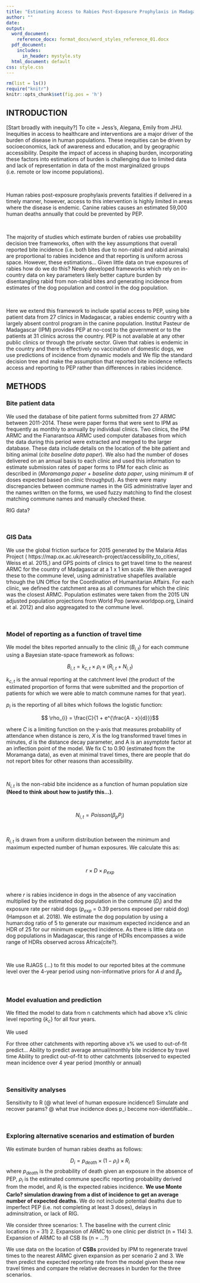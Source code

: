 ```yaml
---
title: "Estimating Access to Rabies Post-Exposure Prophylaxis in Madagascar"
author: ""
date: 
output:
  word_document:
    reference_docx: format_docs/word_styles_reference_01.docx
  pdf_document:
    includes:
      in_header: mystyle.sty
  html_document: default
css: style.css
---
```


```r
rm(list = ls())
require("knitr")
knitr::opts_chunk$set(fig.pos = 'h')
```

## INTRODUCTION

[Start broadly with inequity?]
To cite = Jess’s, Alegana, Emily from JHU.
Inequities in access to healthcare and interventions are a major driver of the burden of disease in human populations. These inequities can be driven by socioeconomics, lack of awareness and education, and by geographic accessibility. Despite the impact of access in shaping burden, incorporating these factors into estimations of burden is challenging due to limited data and lack of representation in data of the most marginalized groups (i.e. remote or low income populations). 

  
<br>

Human rabies post-exposure prophylaxis prevents fatalities if delivered in a timely manner, however, access to this intervention is highly limited in areas where the disease is endemic. Canine rabies causes an estimated 59,000 human deaths annually that could be prevented by PEP. 
  
<br>

The majority of studies which estimate burden of rabies use probability decision tree frameworks, often with the key assumptions that overall reported bite incidence (i.e. both bites due to non-rabid and rabid animals) are proportional to rabies incidence and that reporting is uniform across space. However, these estimations… Given little data on true exposures of rabies how do we do this? Newly developed frameworks which rely on in-country data on key parameters likely better capture burden by disentangling rabid from non-rabid bites and generating incidence from estimates of the dog population and control in the dog population. 

<br>

Here we extend this framework to include spatial access to PEP, using bite patient data from 27 clinics in Madagascar, a rabies endemic country with a largely absent control program in the canine population. Institut Pasteur de Madagascar (IPM) provides PEP at no-cost to the government or to the patients at 31 clinics across the country. PEP is not available at any other public clinics or through the private sector. Given that rabies is endemic in the country and there is effectively no vaccination of domestic dogs, we use predictions of incidence from dynamic models and 
We flip the standard decision tree and make the assumption that reported bite incidence reflects access and reporting to PEP rather than differences in rabies incidence.

## METHODS

### Bite patient data
We used the database of bite patient forms submitted from 27 ARMC between 2011-2014. These were paper forms that were sent to IPM as frequently as monthly to annually by individual clinics. Two clinics, the IPM ARMC and the Fianarantsoa ARMC used computer databases from which the data during this period were extracted and merged to the larger database. These data include details on the location of the bite patient and biting animal (*cite baseline data paper*). We also had the number of doses delivered on an annual basis to each clinic and used this information to estimate submission rates of paper forms to IPM for each clinic as described in (*Moramanga paper + baseline data paper*, using minimum # of doses expected based on clinic throughput). As there were many discrepancies between commune names in the GIS administrative layer and the names written on the forms, we used fuzzy matching to find the closest matching commune names and manually checked these.

RIG data?

<br>

### GIS Data
We use the global friction surface for 2015 generated by the Malaria Atlas Project ( https://map.ox.ac.uk/research-project/accessibility_to_cities/, Weiss et al. 2015,) and GPS points of clinics to get travel time to the nearest ARMC for the country of Madagascar at a 1 x 1 km scale. We then averaged these to the commune level, using administrative shapefiles available trhough the UN Office for the Coordination of Humanitarian Affairs. For each clinic, we defined the catchment area as all communes for which the clinic was the closest ARMC. Population estimates were taken from the 2015 UN adjusted population projections from World Pop (www.worldpop.org, Linaird et al. 2012) and also aggreagated to the commune level. 

<br>

### Model of reporting as a function of travel time
We model the bites reported annually to the clinic ($B_{i,t}$) for each commune using a Bayesian state-space framework as follows:
  
$$ B_{i,t} =  k_{c,t} \times \rho_i \times(R_{i,t} + N_{i,t}) $$
  
$k_{c,t}$ is the annual reporting at the catchment level (the product of the estimated proportion of forms that were submitted and the proportion of patients for which we were able to match commune names for that year).
  
$p_i$ is the reporting of all bites which follows the logistic function:
  
$$ \rho_{i} = \frac{C}{1 + e^{\frac{A - x}{d}}}$$
  
where $C$ is a limiting function on the y-axis that measures probability of attendance when distance is zero, $X$ is the log transformed travel times in minutes, $d$ is the distance decay parameter, and A is an asymptote factor at an inflection point of the model. We fix C to 0.90 (estimated from the Moramanga data), as even at minimal travel times, there are people that do not report bites for other reasons than accessibility. 
  
<br>

$N_{i,t}$ is the non-rabid bite incidence as a function of human population size **(Need to think about how to justify this...)**.
    
<br>

$$ N_{i,t} = Poisson(\beta_pP_i)$$
    
<br>

$R_{i,t}$ is drawn from a uniform distribution between the minimum and maximum expected number of human exposures. We calculate this as:
    
<br>

$$r \times D \times p_{exp}$$ 
    
<br>

where $r$ is rabies incidence in dogs in the absence of any vaccination multiplied by the estimated dog population in the commune ($D_i$) and the exposure rate per rabid dogs ($p_{exp}$ = 0.39 persons exposed per rabid dog)(Hampson et al. 2018). We estimate the dog population by using a human:dog ratio of 5 to generate our maximum expected incidence and an HDR of 25 for our minimum expected incidence. As there is little data on dog populations in Madagascar, this range of HDRs encompasses a wide range of HDRs observed across Africa(cite?). 
  
<br>

We use RJAGS (...) to fit this model to our reported bites at the commune level over the 4-year period using non-informative priors for $A$ $d$ and $\beta_p$

<br>

### Model evaluation and prediction
We fitted the model to data from n catchments which had above x% clinic level reporting {$k_c$} for all four years.

We used 

For three other catchments with reporting above x% we used to out-of-fit predict...
Ability to predict average annual/monthly bite incidence by travel time
Ability to predict out-of-fit to other catchments 
(observed to expected mean incidence over 4 year period (monthly or annual)

<br>

### Sensitivity analyses
Sensitivity to R (@ what level of human exposure incidence!)
Simulate and recover params? @ what *true* incidence does p_i become non-identifiable...

<br>

### Exploring alternative scenarios and estimation of burden
We estimate burden of human rabies deaths as follows:

$$ D_i = p_{death}\times (1-\rho_i) \times R_i $$
where $p_{death}$ is the probability of death given an exposure in the absence of PEP, $\rho_i$ is the estimated commune specific reporting probability derived from the model, and $R_i$ is the expected rabies incidence. **We use Monte Carlo? simulation drawing from a dist of incidence to get an average number of expected deaths.** We do not include potential deaths due to imperfect PEP (i.e. not completing at least 3 doses), delays in adminsitration, or lack of RIG.

We consider three scenarios:
1. The baseline with the current clinic locations (n = 31)
2. Expansion of ARMC to one clinic per district (n = 114)
3. Expansion of ARMC to all CSB IIs (n = ...?)

We use data on the location of **CSBs** provided by IPM to regenerate travel times to the nearest ARMC given expansion as per scenario 2 and 3. We then predict the expected reporting rate from the model given these new travel times and compare the relative decreases in burden for the three scenarios.

<br>




